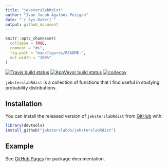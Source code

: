 ```yaml
---
title: "jeksterslabRdist"
author: "Ivan Jacob Agaloos Pesigan"
date: "`r Sys.Date()`"
output: github_document
---
```


<!-- README.md is generated from README.Rmd. Please edit that file -->

```r
knitr::opts_chunk$set(
  collapse = TRUE,
  comment = "#>",
  fig.path = "man/figures/README-",
  out.width = "100%"
)
```

<!-- badges: start -->
[![Travis build status](https://travis-ci.com/jeksterslabds/jeksterslabRdist.svg?branch=master)](https://travis-ci.com/jeksterslabds/jeksterslabRdist)
[![AppVeyor build status](https://ci.appveyor.com/api/projects/status/github/jeksterslabds/jeksterslabRdist?branch=master&svg=true)](https://ci.appveyor.com/project/jeksterslabds/jeksterslabRdist)
[![codecov](https://codecov.io/github/jeksterslabds/jeksterslabRdist/branch/master/graphs/badge.svg)](https://codecov.io/github/jeksterslabds/jeksterslabRdist) 
<!-- badges: end -->

`jeksterslabRdist` is a collection of functions that I find useful in studying probability distributions.

## Installation

You can install the released version of `jeksterslabRdist` from [GitHub](https://github.com/jeksterslabds/jeksterslabRdist) with:

```r
library(devtools)
install_github("jeksterslabds/jeksterslabRdist")
```

## Example

See [GitHub Pages](https://jeksterslabds.github.io/jeksterslabRdist/index.html)
for package documentation.
